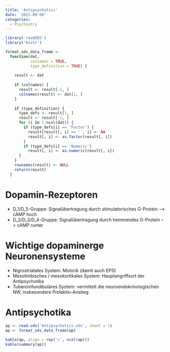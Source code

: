```yaml
---
title: 'Antipsychotics'
date: '2022-09-08'
categories:
  - Psychiatry
---
```


```r
library('readODS')
library('knitr')
```

```r
format_ods_data_frame <- 
  function(dat, 
           colnames = TRUE, 
           type_definition = TRUE) {
    
    result <- dat
    
    if (colnames) {
      result <- result[-1, ]
      colnames(result) <- dat[1, ]
    }
    
    if (type_definition) {
      type_defs <- result[1, ]
      result <- result[-1, ]
      for (i in 1:ncol(dat)) {
        if (type_defs[i] == 'Factor') {
          result[result[, i] == '', i] <- NA
          result[, i] <- as.factor(result[, i])  
        }
        if (type_defs[i] == 'Numeric')
          result[, i] <- as.numeric(result[, i])
      }
    }
    rownames(result) <- NULL
    return(result)
  }
```

# Dopamin-Rezeptoren

-   D_1/D_5-Gruppe: Signalübertragung durch stimulatorisches G-Protein --\> cAMP hoch
-   D_2/D_3/D_4-Gruppe: Signalübertragung durch hemmendes G-Protein --\> cAMP runter

# Wichtige dopaminerge Neuronensysteme

-   Nigrostriatales System: Motorik (damit auch EPS)
-   Mesolimbisches / mesokortikales System: Hauptangriffsort der Antipsychotika
-   Tuberoinfundibuläres System: vermittelt die neuroendokrinologischen NW, insbesondere Prolaktin-Anstieg

# Antipsychotika

```r
ap <- read.ods('Antipsychotics.ods', sheet = 1)
ap <- format_ods_data_frame(ap)
```

```r
kable(ap, align = rep('c', ncol(ap)))
kable(summary(ap))
```
